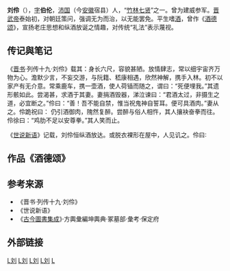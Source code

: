 {{東亞男性歷史人物
|名稱 =刘伶
|身份 =文学家、[[竹林七贤|竹林七贤]]之一
|國家 =[[曹魏|魏]]
|時代 =[[三国|三国]]至[[西晋|西晋]]
|主君 =
|屆數 =
|最高職務 =
|前任 = 
|繼任 = 
|圖片名稱 =Seven Sages in Bamboo Glove2.JPG
|圖片大小 =390px
|圖片說明 =《竹林七贤与荣启期》，南朝墓砖画。左至右分别为[[阮咸|阮咸]]、刘伶、[[向秀|向秀]]。
|氏 =
|姓 =
|名 =
|姓名 =
|字 =伯伦
|號=
|官職 =建威参军
|封爵 =
|封號 =
|位階 =
|封地 =
|神號 =
|尊號 =
|族裔 = 
|氏族 =
|籍貫 =
|祖籍 =
|本籍 =
|出身地 =
|府邸 =
|世系 = 
|初名 =
|乳名 = <!--日本、朝鮮、琉球以外人物用-->
|小字 =
|別名 =
|法號 =
|院號 =
|其他名號 =
|出生日期 =
|出生地點 =
|婚年 =
|逝世日期 =
|逝世地點 =
|廟號 =
|諡號 =
|墓葬 =
|祠廟 =
|父親 =
|嫡母 =
|母親 =
|繼父=
|繼母=
|養父=
|養母=
|猶父= <!--日本人用-->
|烏帽子親= <!--日本人、琉球人用-->
|元配 =
|正室 =
|妻 =
|繼室 =
|平妻 =
|側室 =
|元配之父 =
|元配之嫡母 =
|元配之母 =
|正室之父 =
|正室之嫡母 =
|正室之母 =
|妻之父 =
|妻之嫡母 =
|妻之母 =
|繼室之父 =
|繼室之嫡母 =
|繼室之母 =
|平妻之父 =
|平妻之嫡母 =
|平妻之母 =
|兄弟 =
|姊妹 =
|嫡兄弟 =
|嫡姊妹 =
|庶兄弟 =
|庶姊妹 =
|同胞兄弟 =
|同胞姊妹 =
|異母兄弟 =
|異母姊妹 =
|異父兄弟 =
|異父姊妹 =
|繼兄弟 =
|繼姊妹 =
|子 =
|女 =
|嫡子 =
|嫡女 =
|庶子 =
|庶女 =
|繼子 =
|繼女 =
|其他親屬 =
|出身 = <!---此处指科举出身--->
|功名 = 
|經歷 = 
|著作 =《酒德颂》
|注釋 =
}}
'''刘伶'''（{{bd|約221年||300年||catIdx=L刘}}），[[表字|字]]'''伯伦'''，[[沛郡|沛国]]（今[[安徽|安徽]]宿县）人，“[[竹林七贤|竹林七贤]]”之一。曾为建威参军。[[晋武帝|晋武帝]]泰始初，对朝廷策问，强调无为而治，以无能罢免。平生嗜[[酒|酒]]，曾作《[[酒德颂|酒德颂]]》，宣扬老庄思想和纵酒放诞之情趣，对传统“礼法”表示蔑视。

== 传记與笔记 ==

《[[晋书|晋书]]·列传十九·刘伶》载其：身长六尺，容貌甚陋。放情肆志，常以细宇宙齐万物为心。澹默少言，不妄交游，与阮籍、嵇康相遇，欣然神解，携手入林。初不以家产有无介意。常乘鹿车，携一壶酒，使人荷锸而随之，谓曰：“死便埋我。”其遗形骸如此。尝渴甚，求酒于其妻。妻捐酒毁器，涕泣谏曰：“君酒太过，非摄生之道，必宜断之。”伶曰：“善！吾不能自禁，惟当祝鬼神自誓耳。便可具酒肉。”妻从之。伶跪祝曰：{{cquote|天生刘伶，以酒为名。一饮一斛，五斗解酲。妇人之言，慎不可听。}}
仍引酒御肉，隗然复醉。尝醉与俗人相忤，其人攘袂奋拳而往。伶徐曰：“鸡肋不足以安尊拳。”其人笑而止。

《[[世说新语|世说新语]]》记载，刘伶恒纵酒放达。或脱衣裸形在屋中，人见讥之。伶曰∶
{{cquote|我以天地为栋宇，屋室为褌衣。诸君何为入我褌中？}}

== 作品《酒德颂》 ==

{{quote|有大人先生者，以天地为一朝，万朝为须臾，日月为扃牖，八荒为庭衢。行无辙迹，居无室庐，幕天席地，纵意所如。止则操卮执觚，动则挈榼提壶，唯酒是务，焉知其余？ 

有贵介公子，缙绅处士，闻吾风声，议其所以。乃奋袂攮襟，怒目切齿，陈说礼法，是非锋起。先生于是方捧罂承槽，衔杯漱醪。奋髯箕踞[注]，枕麴藉糟，无思无虑，其乐陶陶。兀然而醉，豁尔而醒。静听不闻雷霆之声，熟视不睹泰山之形，不觉寒暑之切肌，利欲之感情。俯观万物，扰扰焉如江汉三载浮萍；二豪侍侧焉，如蜾蠃之与螟蛉。

}}

==参考来源==
*《晋书·列传十九·刘伶》
*《世说新语》
*《[[古今圖書集成|古今圖書集成]]》·方輿彙編坤輿典·冢墓部·彙考·保定府


== 外部链接 ==

{{竹林七賢}}
[[Category:300年逝世|L刘]]
[[Category:三國人|L刘]]
[[Category:沛国刘氏|L刘]]
[[Category:晋朝人|L刘]]
[[Category:劉姓|L]]